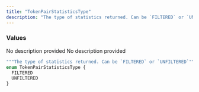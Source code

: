 ```yaml
---
title: "TokenPairStatisticsType"
description: "The type of statistics returned. Can be `FILTERED` or `UNFILTERED`"
---
```


### Values

<ResponseField name="FILTERED" type="enum">
  No description provided
</ResponseField>

<ResponseField name="UNFILTERED" type="enum">
  No description provided
</ResponseField>


```graphql TokenPairStatisticsType
"""The type of statistics returned. Can be `FILTERED` or `UNFILTERED`"""
enum TokenPairStatisticsType {
  FILTERED
  UNFILTERED
}
```
